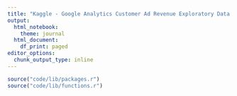 ```yaml
---
title: "Kaggle - Google Analytics Customer Ad Revenue Exploratory Data Analysis"
output:
  html_notebook:
    theme: journal
  html_document:
    df_print: paged
editor_options: 
  chunk_output_type: inline
---
```


```r
source("code/lib/packages.r")
source("code/lib/functions.r")
```


